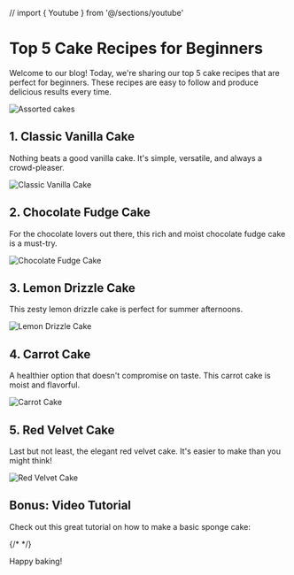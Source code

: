 // import { Youtube } from '@/sections/youtube'

# Top 5 Cake Recipes for Beginners

Welcome to our blog! Today, we're sharing our top 5 cake recipes that are perfect for beginners. These recipes are easy to follow and produce delicious results every time.

<Image src="/placeholder.svg" alt="Assorted cakes" width={600} height={400} className="my-4 rounded-lg" />

## 1. Classic Vanilla Cake

Nothing beats a good vanilla cake. It's simple, versatile, and always a crowd-pleaser.

<Image src="/placeholder.svg" alt="Classic Vanilla Cake" width={400} height={300} className="my-4 rounded-lg" />

## 2. Chocolate Fudge Cake

For the chocolate lovers out there, this rich and moist chocolate fudge cake is a must-try.

<Image src="/placeholder.svg" alt="Chocolate Fudge Cake" width={400} height={300} className="my-4 rounded-lg" />

## 3. Lemon Drizzle Cake

This zesty lemon drizzle cake is perfect for summer afternoons.

<Image src="/placeholder.svg" alt="Lemon Drizzle Cake" width={400} height={300} className="my-4 rounded-lg" />

## 4. Carrot Cake

A healthier option that doesn't compromise on taste. This carrot cake is moist and flavorful.

<Image src="/placeholder.svg" alt="Carrot Cake" width={400} height={300} className="my-4 rounded-lg" />

## 5. Red Velvet Cake

Last but not least, the elegant red velvet cake. It's easier to make than you might think!

<Image src="/placeholder.svg" alt="Red Velvet Cake" width={400} height={300} className="my-4 rounded-lg" />

## Bonus: Video Tutorial

Check out this great tutorial on how to make a basic sponge cake:

{/* <YouTube id="dQw4w9WgXcQ" /> */}

Happy baking!